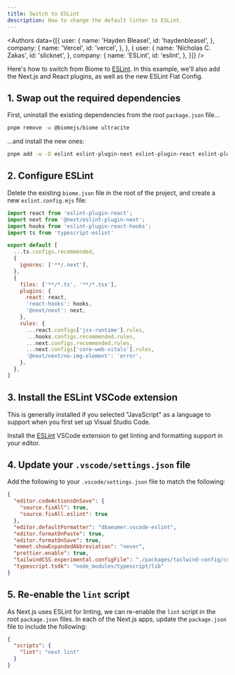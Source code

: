 ```yaml
---
title: Switch to ESLint
description: How to change the default linter to ESLint.
---
```


<Authors data={[{
  user: {
    name: 'Hayden Bleasel',
    id: 'haydenbleasel',
  },
  company: {
    name: 'Vercel',
    id: 'vercel',
  },
}, {
  user: {
    name: 'Nicholas C. Zakas',
    id: 'slicknet',
  },
  company: {
    name: 'ESLint',
    id: 'eslint',
  },
}]} />

Here's how to switch from Biome to [ESLint](https://eslint.org). In this example, we'll also add the Next.js and React plugins, as well as the new ESLint Flat Config.

## 1. Swap out the required dependencies

First, uninstall the existing dependencies from the root `package.json` file...

```sh title="Terminal"
pnpm remove -w @biomejs/biome ultracite
```

...and install the new ones:

```sh title="Terminal"
pnpm add -w -D eslint eslint-plugin-next eslint-plugin-react eslint-plugin-react-hooks typescript-eslint
```

## 2. Configure ESLint

Delete the existing `biome.json` file in the root of the project, and create a new `eslint.config.mjs` file:

```js title="eslint.config.mjs"
import react from 'eslint-plugin-react';
import next from '@next/eslint-plugin-next';
import hooks from 'eslint-plugin-react-hooks';
import ts from 'typescript-eslint'

export default [
  ...ts.configs.recommended,
  {
    ignores: ['**/.next'],
  },
  { 
    files: ['**/*.ts', '**/*.tsx'],
    plugins: {
      react: react,
      'react-hooks': hooks,
      '@next/next': next,
    },
    rules: {
      ...react.configs['jsx-runtime'].rules,
      ...hooks.configs.recommended.rules,
      ...next.configs.recommended.rules,
      ...next.configs['core-web-vitals'].rules,
      '@next/next/no-img-element': 'error',
    },
  },
]
```

## 3. Install the ESLint VSCode extension

<Tip>
This is generally installed if you selected "JavaScript" as a language to support when you first set up Visual Studio Code.
</Tip>

Install the [ESLint](https://marketplace.visualstudio.com/items?itemName=dbaeumer.vscode-eslint) VSCode extension to get linting and formatting support in your editor.

## 4. Update your `.vscode/settings.json` file

Add the following to your `.vscode/settings.json` file to match the following:

```json title=".vscode/settings.json"
{
  "editor.codeActionsOnSave": {
    "source.fixAll": true,
    "source.fixAll.eslint": true
  },
  "editor.defaultFormatter": "dbaeumer.vscode-eslint",
  "editor.formatOnPaste": true,
  "editor.formatOnSave": true,
  "emmet.showExpandedAbbreviation": "never",
  "prettier.enable": true,
  "tailwindCSS.experimental.configFile": "./packages/tailwind-config/config.ts",
  "typescript.tsdk": "node_modules/typescript/lib"
}
```

## 5. Re-enable the `lint` script

As Next.js uses ESLint for linting, we can re-enable the `lint` script in the root `package.json` files. In each of the Next.js apps, update the `package.json` file to include the following:

```json title="apps/app/package.json {3}"
{
  "scripts": {
    "lint": "next lint"
  }
}
```
